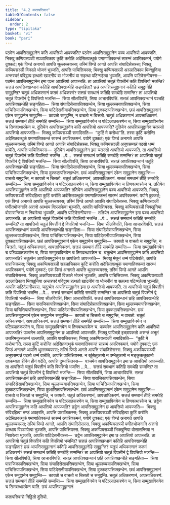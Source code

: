 ```yaml
---
title: "4.2 कतापत्तिवार"
tableOfContents: false
sidebar:
  order: 2
type: "tipitaka"
basket: "vi"
book: "pari"
---
```



<DynamicBreadcrumb />

<Division number="277" book="pari">

<Paragraph number="1189" book="pari">
पठमेन आपत्तिसमुट्ठानेन कति आपत्तियो आपज्जति? पठमेन आपत्तिसमुट्ठानेन पञ्च आपत्तियो आपज्जति. भिक्खु कप्पियसञ्ञी सञ्ञाचिकाय कुटिं करोति अदेसितवत्थुकं पमाणातिक्कन्तं सारम्भं अपरिक्कमनं, पयोगे दुक्कटं; एकं पिण्डं अनागते आपत्ति थुल्लच्चयस्स; तस्मिं पिण्डे आगते आपत्ति संघादिसेसस्स; भिक्खु कप्पियसञ्ञी विकाले भोजनं भुञ्जति, आपत्ति पाचित्तियस्स; भिक्खु कप्पियसञ्ञी अञ्ञातिकाय भिक्खुनिया अन्तरघरं पविट्ठाय हत्थतो खादनीयं वा भोजनीयं वा सहत्था पटिग्गहेत्वा भुञ्जति, आपत्ति पाटिदेसनीयस्स—  पठमेन आपत्तिसमुट्ठानेन इमा पञ्च आपत्तियो आपज्जति.
</Paragraph>

<Paragraph number="1190" book="pari">
ता आपत्तियो चतुन्नं विपत्तीनं कति विपत्तियो भजन्ति? सत्तन्नं आपत्तिक्खन्धानं कतिहि आपत्तिक्खन्धेहि सङ्गहिता? छन्नं आपत्तिसमुट्ठानानं कतिहि समुट्ठानेहि समुट्ठन्ति? चतुन्नं अधिकरणानं कतमं अधिकरणं? सत्तन्नं समथानं कतिहि समथेहि सम्मन्ति? ता आपत्तियो चतुन्नं विपत्तीनं द्वे विपत्तियो भजन्ति—  सिया सीलविपत्तिं, सिया आचारविपत्तिं. सत्तन्नं आपत्तिक्खन्धानं पञ्चहि आपत्तिक्खन्धेहि सङ्गहिता—  सिया संघादिसेसापत्तिक्खन्धेन, सिया थुल्लच्चयापत्तिक्खन्धेन, सिया पाचित्तियापत्तिक्खन्धेन, सिया पाटिदेसनीयापत्तिक्खन्धेन, सिया दुक्कटापत्तिक्खन्धेन. छन्नं आपत्तिसमुट्ठानानं एकेन समुट्ठानेन समुट्ठन्ति—  कायतो समुट्ठन्ति, न वाचतो न चित्ततो. चतुन्नं अधिकरणानं आपत्ताधिकरणं. सत्तन्नं समथानं तीहि समथेहि सम्मन्ति—  सिया सम्मुखाविनयेन च पटिञ्ञातकरणेन च, सिया सम्मुखाविनयेन च तिणवत्थारकेन च.
</Paragraph>

</Division>
<Division number="278" book="pari">

<Paragraph number="1191" book="pari">
दुतियेन आपत्तिसमुट्ठानेन कति आपत्तियो आपज्जति? दुतियेन आपत्तिसमुट्ठानेन चतस्सो आपत्तियो आपज्जति—  भिक्खु कप्पियसञ्ञी समादिसति—  “कुटिं मे करोथा”ति. तस्स कुटिं करोन्ति अदेसितवत्थुकं पमाणातिक्कन्तं सारम्भं अपरिक्कमनं. पयोगे दुक्कटं; एकं पिण्डं अनागते आपत्ति थुल्लच्चयस्स; तस्मिं पिण्डे आगते आपत्ति संघादिसेसस्स. भिक्खु कप्पियसञ्ञी अनुपसम्पन्नं पदसो धम्मं वाचेति, आपत्ति पाचित्तियस्स—  दुतियेन आपत्तिसमुट्ठानेन इमा चतस्सो आपत्तियो आपज्जति.
</Paragraph>

<Paragraph number="1192" book="pari">
ता आपत्तियो चतुन्नं विपत्तीनं कति विपत्तियो भजन्ति …पे…  सत्तन्नं समथानं कतिहि समथेहि सम्मन्ति? ता आपत्तियो चतुन्नं विपत्तीनं द्वे विपत्तियो भजन्ति—  सिया सीलविपत्तिं, सिया आचारविपत्तिं. सत्तन्नं आपत्तिक्खन्धानं चतूहि आपत्तिक्खन्धेहि सङ्गहिता—  सिया संघादिसेसापत्तिक्खन्धेन, सिया थुल्लच्चयापत्तिक्खन्धेन, सिया पाचित्तियापत्तिक्खन्धेन, सिया दुक्कटापत्तिक्खन्धेन. छन्नं आपत्तिसमुट्ठानानं एकेन समुट्ठानेन समुट्ठन्ति—  वाचतो समुट्ठन्ति, न कायतो न चित्ततो. चतुन्नं अधिकरणानं, आपत्ताधिकरणं. सत्तन्नं समथानं तीहि समथेहि सम्मन्ति—  सिया सम्मुखाविनयेन च पटिञ्ञातकरणेन च, सिया सम्मुखाविनयेन च तिणवत्थारकेन च.
</Paragraph>

</Division>
<Division number="279" book="pari">

<Paragraph number="1193" book="pari">
ततियेन आपत्तिसमुट्ठानेन कति आपत्तियो आपज्जति? ततियेन आपत्तिसमुट्ठानेन पञ्च आपत्तियो आपज्जति. भिक्खु कप्पियसञ्ञी संविदहित्वा कुटिं करोति अदेसितवत्थुकं पमाणातिक्कन्तं सारम्भं अपरिक्कमनं. पयोगे दुक्कटं; एकं पिण्डं अनागते आपत्ति थुल्लच्चयस्स; तस्मिं पिण्डे आगते आपत्ति संघादिसेसस्स. भिक्खु कप्पियसञ्ञी पणीतभोजनानि अत्तनो अत्थाय विञ्ञापेत्वा भुञ्जति, आपत्ति पाचित्तियस्स. भिक्खु कप्पियसञ्ञी भिक्खुनिया वोसासन्तिया न निवारेत्वा भुञ्जति, आपत्ति पाटिदेसनीयस्स—  ततियेन आपत्तिसमुट्ठानेन इमा पञ्च आपत्तियो आपज्जति.
</Paragraph>

<Paragraph number="1194" book="pari">
ता आपत्तियो चतुन्नं विपत्तीनं कति विपत्तियो भजन्ति …पे…  सत्तन्नं समथानं कतिहि समथेहि सम्मन्ति? ता आपत्तियो चतुन्नं विपत्तीनं द्वे विपत्तियो भजन्ति—  सिया सीलविपत्तिं, सिया आचारविपत्तिं. सत्तन्नं आपत्तिक्खन्धानं पञ्चहि आपत्तिक्खन्धेहि सङ्गहिता—  सिया संघादिसेसापत्तिक्खन्धेन, सिया थुल्लच्चयापत्तिक्खन्धेन, सिया पाचित्तियापत्तिक्खन्धेन, सिया पाटिदेसनीयापत्तिक्खन्धेन, सिया दुक्कटापत्तिक्खन्धेन. छन्नं आपत्तिसमुट्ठानानं एकेन समुट्ठानेन समुट्ठन्ति—  कायतो च वाचतो च समुट्ठन्ति, न चित्ततो. चतुन्नं अधिकरणानं, आपत्ताधिकरणं. सत्तन्नं समथानं तीहि समथेहि सम्मन्ति—  सिया सम्मुखाविनयेन च पटिञ्ञातकरणेन च, सिया सम्मुखाविनयेन च तिणवत्थारकेन च.
</Paragraph>

</Division>
<Division number="280" book="pari">

<Paragraph number="1195" book="pari">
चतुत्थेन आपत्तिसमुट्ठानेन कति आपत्तियो आपज्जति? चतुत्थेन आपत्तिसमुट्ठानेन छ आपत्तियो आपज्जति—  भिक्खु मेथुनं धम्मं पटिसेवति, आपत्ति पाराजिकस्स; भिक्खु अकप्पियसञ्ञी सञ्ञाचिकाय कुटिं करोति अदेसितवत्थुकं पमाणातिक्कन्तं सारम्भं अपरिक्कमनं, पयोगे दुक्कटं; एकं पिण्डं अनागते आपत्ति थुल्लच्चयस्स; तस्मिं पिण्डे आगते आपत्ति संघादिसेसस्स. भिक्खु अकप्पियसञ्ञी विकाले भोजनं भुञ्जति, आपत्ति पाचित्तियस्स. भिक्खु अकप्पियसञ्ञी अञ्ञातिकाय भिक्खुनिया अन्तरघरं पविट्ठाय हत्थतो खादनीयं वा भोजनीयं वा सहत्था पटिग्गहेत्वा भुञ्जति, आपत्ति पाटिदेसनीयस्स. चतुत्थेन आपत्तिसमुट्ठानेन इमा छ आपत्तियो आपज्जति.
</Paragraph>

<Paragraph number="1196" book="pari">
ता आपत्तियो चतुन्नं विपत्तीनं कति विपत्तियो भजन्ति …पे…  सत्तन्नं समथानं कतिहि समथेहि सम्मन्ति? ता आपत्तियो चतुन्नं विपत्तीनं द्वे विपत्तियो भजन्ति—  सिया सीलविपत्तिं, सिया आचारविपत्तिं. सत्तन्नं आपत्तिक्खन्धानं छहि आपत्तिक्खन्धेहि सङ्गहिता—  सिया पाराजिकापत्तिक्खन्धेन, सिया संघादिसेसापत्तिक्खन्धेन, सिया थुल्लच्चयापत्तिक्खन्धेन, सिया पाचित्तियापत्तिक्खन्धेन, सिया पाटिदेसनीयापत्तिक्खन्धेन, सिया दुक्कटापत्तिक्खन्धेन. छन्नं आपत्तिसमुट्ठानानं एकेन समुट्ठानेन समुट्ठन्ति—  कायतो च चित्ततो च समुट्ठन्ति, न वाचतो. चतुन्नं अधिकरणानं, आपत्ताधिकरणं. सत्तन्नं समथानं तीहि समथेहि सम्मन्ति—  सिया सम्मुखाविनयेन च पटिञ्ञातकरणेन च, सिया सम्मुखाविनयेन च तिणवत्थारकेन च.
</Paragraph>

</Division>
<Division number="281" book="pari">

<Paragraph number="1197" book="pari">
पञ्चमेन आपत्तिसमुट्ठानेन कति आपत्तियो आपज्जति? पञ्चमेन आपत्तिसमुट्ठानेन छ आपत्तियो आपज्जति. भिक्खु पापिच्छो इच्छापकतो असन्तं अभूतं उत्तरिमनुस्सधम्मं उल्लपति, आपत्ति पाराजिकस्स; भिक्खु अकप्पियसञ्ञी समादिसति—  “कुटिं मे करोथा”ति. तस्स कुटिं करोन्ति अदेसितवत्थुकं पमाणातिक्कन्तं सारम्भं अपरिक्कमनं. पयोगे दुक्कटं; एकं पिण्डं अनागते आपत्ति थुल्लच्चयस्स; तस्मिं पिण्डे आगते आपत्ति संघादिसेसस्स. भिक्खु अकप्पियसञ्ञी अनुपसम्पन्नं पदसो धम्मं वाचेति, आपत्ति पाचित्तियस्स. न खुंसेतुकामो न वम्भेतुकामो न मङ्कुकत्तुकामो दवकम्यता हीनेन हीनं वदेति, आपत्ति दुब्भासितस्स—  पञ्चमेन आपत्तिसमुट्ठानेन इमा छ आपत्तियो आपज्जति.
</Paragraph>

<Paragraph number="1198" book="pari">
ता आपत्तियो चतुन्नं विपत्तीनं कति विपत्तियो भजन्ति …पे…  सत्तन्नं समथानं कतिहि समथेहि सम्मन्ति? ता आपत्तियो चतुन्नं विपत्तीनं द्वे विपत्तियो भजन्ति—  सिया सीलविपत्तिं, सिया आचारविपत्तिं. सत्तन्नं आपत्तिक्खन्धानं छहि आपत्तिक्खन्धेहि सङ्गहिता—  सिया पाराजिकापत्तिक्खन्धेन, सिया संघादिसेसापत्तिक्खन्धेन, सिया थुल्लच्चयापत्तिक्खन्धेन, सिया पाचित्तियापत्तिक्खन्धेन, सिया दुक्कटापत्तिक्खन्धेन, सिया दुब्भासितापत्तिक्खन्धेन. छन्नं आपत्तिसमुट्ठानानं एकेन समुट्ठानेन समुट्ठन्ति—  वाचतो च चित्ततो च समुट्ठन्ति, न कायतो. चतुन्नं अधिकरणानं, आपत्ताधिकरणं. सत्तन्नं समथानं तीहि समथेहि सम्मन्ति—  सिया सम्मुखाविनयेन च पटिञ्ञातकरणेन च, सिया सम्मुखाविनयेन च तिणवत्थारकेन च.
</Paragraph>

</Division>
<Division number="282" book="pari">

<Paragraph number="1199" book="pari">
छट्ठेन आपत्तिसमुट्ठानेन कति आपत्तियो आपज्जति? छट्ठेन आपत्तिसमुट्ठानेन छ आपत्तियो आपज्जति—  भिक्खु संविदहित्वा भण्डं अवहरति, आपत्ति पाराजिकस्स; भिक्खु अकप्पियसञ्ञी संविदहित्वा कुटिं करोति अदेसितवत्थुकं पमाणातिक्कन्तं सारम्भं अपरिक्कमनं, पयोगे दुक्कटं; एकं पिण्डं अनागते आपत्ति थुल्लच्चयस्स; तस्मिं पिण्डे आगते, आपत्ति संघादिसेसस्स. भिक्खु अकप्पियसञ्ञी पणीतभोजनानि अत्तनो अत्थाय विञ्ञापेत्वा भुञ्जति, आपत्ति पाचित्तियस्स. भिक्खु अकप्पियसञ्ञी भिक्खुनिया वोसासन्तिया न निवारेत्वा भुञ्जति, आपत्ति पाटिदेसनीयस्स—  छट्ठेन आपत्तिसमुट्ठानेन इमा छ आपत्तियो आपज्जति.
</Paragraph>

<Paragraph number="1200" book="pari">
ता आपत्तियो चतुन्नं विपत्तीनं कति विपत्तियो भजन्ति? सत्तन्नं आपत्तिक्खन्धानं कतिहि आपत्तिक्खन्धेहि सङ्गहिता? छन्नं आपत्तिसमुट्ठानानं कतिहि आपत्तिसमुट्ठानेहि समुट्ठन्ति? चतुन्नं अधिकरणानं कतमं अधिकरणं? सत्तन्नं समथानं कतिहि समथेहि सम्मन्ति? ता आपत्तियो चतुन्नं विपत्तीनं द्वे विपत्तियो भजन्ति—  सिया सीलविपत्तिं, सिया आचारविपत्तिं. सत्तन्नं आपत्तिक्खन्धानं छहि आपत्तिक्खन्धेहि सङ्गहिता—  सिया पाराजिकापत्तिक्खन्धेन, सिया संघादिसेसापत्तिक्खन्धेन, सिया थुल्लच्चयापत्तिक्खन्धेन, सिया पाचित्तियापत्तिक्खन्धेन, सिया पाटिदेसनीयापत्तिक्खन्धेन, सिया दुक्कटापत्तिक्खन्धेन. छन्नं आपत्तिसमुट्ठानानं एकेन समुट्ठानेन समुट्ठन्ति—  कायतो च वाचतो च चित्ततो च समुट्ठन्ति. चतुन्नं अधिकरणानं, आपत्ताधिकरणं. सत्तन्नं समथानं तीहि समथेहि सम्मन्ति—  सिया सम्मुखाविनयेन च पटिञ्ञातकरणेन च, सिया सम्मुखाविनयेन च तिणवत्थारकेन चाति.

</Paragraph>
</Division>

<Paragraph number="1201" type="center" book="pari">
छन्नं आपत्तिसमुट्ठानानं

  
कतापत्तिवारो निट्ठितो दुतियो.
</Paragraph>
